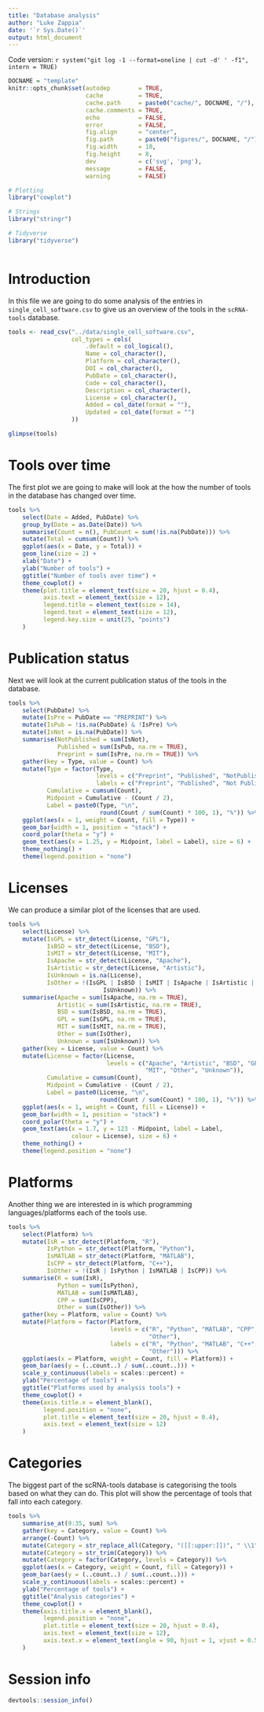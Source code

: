 ```yaml
---
title: "Database analysis"
author: "Luke Zappia"
date: '`r Sys.Date()`'
output: html_document
---
```


Code version: `r system("git log -1 --format=oneline | cut -d' ' -f1", intern = TRUE)`

```r
DOCNAME = "template"
knitr::opts_chunk$set(autodep        = TRUE,
                      cache          = TRUE,
                      cache.path     = paste0("cache/", DOCNAME, "/"),
                      cache.comments = TRUE,
                      echo           = FALSE,
                      error          = FALSE,
                      fig.align      = "center",
                      fig.path       = paste0("figures/", DOCNAME, "/"),
                      fig.width      = 10,
                      fig.height     = 8,
                      dev            = c('svg', 'png'),
                      message        = FALSE,
                      warning        = FALSE)
```

```r
# Plotting
library("cowplot")

# Strings
library("stringr")

# Tidyverse
library("tidyverse")
```

```r

```

Introduction
============

In this file we are going to do some analysis of the entries in 
`single_cell_software.csv` to give us an overview of the tools in the 
`scRNA-tools` database.

```r
tools <- read_csv("../data/single_cell_software.csv",
                  col_types = cols(
                      .default = col_logical(),
                      Name = col_character(),
                      Platform = col_character(),
                      DOI = col_character(),
                      PubDate = col_character(),
                      Code = col_character(),
                      Description = col_character(),
                      License = col_character(),
                      Added = col_date(format = ""),
                      Updated = col_date(format = "")
                  ))

glimpse(tools)
```

Tools over time
===============

The first plot we are going to make will look at the how the number of tools in
the database has changed over time.

```r
tools %>%
    select(Date = Added, PubDate) %>%
    group_by(Date = as.Date(Date)) %>%
    summarise(Count = n(), PubCount = sum(!is.na(PubDate))) %>%
    mutate(Total = cumsum(Count)) %>%
    ggplot(aes(x = Date, y = Total)) +
    geom_line(size = 2) +
    xlab("Date") +
    ylab("Number of tools") +
    ggtitle("Number of tools over time") +
    theme_cowplot() +
    theme(plot.title = element_text(size = 20, hjust = 0.4),
          axis.text = element_text(size = 12),
          legend.title = element_text(size = 14),
          legend.text = element_text(size = 12),
          legend.key.size = unit(25, "points")
    )
```

Publication status
==================

Next we will look at the current publication status of the tools in the
database.

```r
tools %>%
    select(PubDate) %>%
    mutate(IsPre = PubDate == "PREPRINT") %>%
    mutate(IsPub = !is.na(PubDate) & !IsPre) %>%
    mutate(IsNot = is.na(PubDate)) %>%
    summarise(NotPublished = sum(IsNot),
              Published = sum(IsPub, na.rm = TRUE),
              Preprint = sum(IsPre, na.rm = TRUE)) %>%
    gather(key = Type, value = Count) %>%
    mutate(Type = factor(Type,
                         levels = c("Preprint", "Published", "NotPublished"),
                         labels = c("Preprint", "Published", "Not Published")),
           Cumulative = cumsum(Count),
           Midpoint = Cumulative - (Count / 2),
           Label = paste0(Type, "\n",
                          round(Count / sum(Count) * 100, 1), "%")) %>%
    ggplot(aes(x = 1, weight = Count, fill = Type)) +
    geom_bar(width = 1, position = "stack") +
    coord_polar(theta = "y") +
    geom_text(aes(x = 1.25, y = Midpoint, label = Label), size = 6) +
    theme_nothing() +
    theme(legend.position = "none")
```

Licenses
========

We can produce a similar plot of the licenses that are used.

```r
tools %>%
    select(License) %>%
    mutate(IsGPL = str_detect(License, "GPL"),
           IsBSD = str_detect(License, "BSD"),
           IsMIT = str_detect(License, "MIT"),
           IsApache = str_detect(License, "Apache"),
           IsArtistic = str_detect(License, "Artistic"),
           IsUnknown = is.na(License),
           IsOther = !(IsGPL | IsBSD | IsMIT | IsApache | IsArtistic | 
                           IsUnknown)) %>%
    summarise(Apache = sum(IsApache, na.rm = TRUE),
              Artistic = sum(IsArtistic, na.rm = TRUE),
              BSD = sum(IsBSD, na.rm = TRUE),
              GPL = sum(IsGPL, na.rm = TRUE),
              MIT = sum(IsMIT, na.rm = TRUE),
              Other = sum(IsOther),
              Unknown = sum(IsUnknown)) %>%
    gather(key = License, value = Count) %>%
    mutate(License = factor(License,
                            levels = c("Apache", "Artistic", "BSD", "GPL",
                                       "MIT", "Other", "Unknown")),
           Cumulative = cumsum(Count),
           Midpoint = Cumulative - (Count / 2),
           Label = paste0(License, "\n",
                          round(Count / sum(Count) * 100, 1), "%")) %>%
    ggplot(aes(x = 1, weight = Count, fill = License)) +
    geom_bar(width = 1, position = "stack") +
    coord_polar(theta = "y") +
    geom_text(aes(x = 1.7, y = 123 - Midpoint, label = Label,
                  colour = License), size = 6) +
    theme_nothing() +
    theme(legend.position = "none")
```

Platforms
=========

Another thing we are interested in is which programming languages/platforms each
of the tools use.

```r
tools %>%
    select(Platform) %>%
    mutate(IsR = str_detect(Platform, "R"),
           IsPython = str_detect(Platform, "Python"),
           IsMATLAB = str_detect(Platform, "MATLAB"),
           IsCPP = str_detect(Platform, "C++"),
           IsOther = !(IsR | IsPython | IsMATLAB | IsCPP)) %>%
    summarise(R = sum(IsR),
              Python = sum(IsPython),
              MATLAB = sum(IsMATLAB),
              CPP = sum(IsCPP),
              Other = sum(IsOther)) %>%
    gather(key = Platform, value = Count) %>%
    mutate(Platform = factor(Platform,
                             levels = c("R", "Python", "MATLAB", "CPP",
                                        "Other"),
                             labels = c("R", "Python", "MATLAB", "C++",
                                        "Other"))) %>%
    ggplot(aes(x = Platform, weight = Count, fill = Platform)) +
    geom_bar(aes(y = (..count..) / sum(..count..))) +
    scale_y_continuous(labels = scales::percent) +
    ylab("Percentage of tools") +
    ggtitle("Platforms used by analysis tools") +
    theme_cowplot() +
    theme(axis.title.x = element_blank(),
          legend.position = "none",
          plot.title = element_text(size = 20, hjust = 0.4),
          axis.text = element_text(size = 12)
    )
```

Categories
==========

The biggest part of the scRNA-tools database is categorising the tools based on
what they can do. This plot will show the percentage of tools that fall into
each category.

```r
tools %>%
    summarise_at(9:35, sum) %>%
    gather(key = Category, value = Count) %>%
    arrange(-Count) %>%
    mutate(Category = str_replace_all(Category, "([[:upper:]])", " \\1")) %>%
    mutate(Category = str_trim(Category)) %>%
    mutate(Category = factor(Category, levels = Category)) %>%
    ggplot(aes(x = Category, weight = Count, fill = Category)) +
    geom_bar(aes(y = (..count..) / sum(..count..))) +
    scale_y_continuous(labels = scales::percent) +
    ylab("Percentage of tools") +
    ggtitle("Analysis categories") +
    theme_cowplot() +
    theme(axis.title.x = element_blank(),
          legend.position = "none",
          plot.title = element_text(size = 20, hjust = 0.4),
          axis.text = element_text(size = 12),
          axis.text.x = element_text(angle = 90, hjust = 1, vjust = 0.5)
    )
```


Session info
============

```r
devtools::session_info()
```
